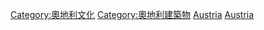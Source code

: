 {{Commonscat|Museums in Austria}}

[[Category:奧地利文化|Category:奧地利文化]]
[[Category:奧地利建築物|Category:奧地利建築物]]
[[Category:各國博物館|Austria]]
[[Category:歐洲博物館|Austria]]